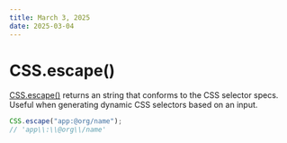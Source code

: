 ```yaml
---
title: March 3, 2025
date: 2025-03-04
---
```


# CSS.escape()

[CSS.escape()](https://developer.mozilla.org/en-US/docs/Web/API/CSS/escape) returns an string that conforms to the CSS selector specs. Useful when generating dynamic CSS selectors based on an input.

```js
CSS.escape("app:@org/name");
// 'app\\:\\@org\\/name'
```
